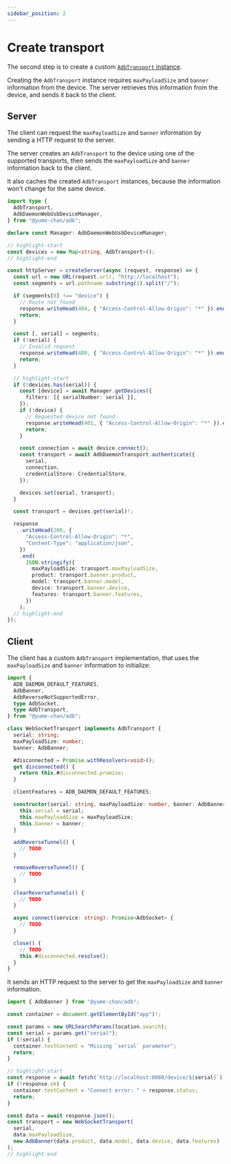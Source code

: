 ```yaml
---
sidebar_position: 2
---
```


# Create transport

The second step is to create a custom [`AdbTransport` instance](../transport.mdx).

Creating the `AdbTransport` instance requires `maxPayloadSize` and `banner` information from the device. The server retrieves this information from the device, and sends it back to the client.

## Server

The client can request the `maxPayloadSize` and `banner` information by sending a HTTP request to the server.

The server creates an `AdbTransport` to the device using one of the supported transports, then sends the `maxPayloadSize` and `banner` information back to the client.

It also caches the created `AdbTransport` instances, because the information won't change for the same device.

```ts transpile title="server/index.ts"
import type {
  AdbTransport,
  AdbDaemonWebUsbDeviceManager,
} from "@yume-chan/adb";

declare const Manager: AdbDaemonWebUsbDeviceManager;

// highlight-start
const devices = new Map<string, AdbTransport>();
// highlight-end

const httpServer = createServer(async (request, response) => {
  const url = new URL(request.url!, "http://localhost");
  const segments = url.pathname.substring(1).split("/");

  if (segments[0] !== "device") {
    // Route not found
    response.writeHead(404, { "Access-Control-Allow-Origin": "*" }).end();
    return;
  }

  const [, serial] = segments;
  if (!serial) {
    // Invalid request
    response.writeHead(400, { "Access-Control-Allow-Origin": "*" }).end();
    return;
  }

  // highlight-start
  if (!devices.has(serial)) {
    const [device] = await Manager.getDevices({
      filters: [{ serialNumber: serial }],
    });
    if (!device) {
      // Requested device not found
      response.writeHead(401, { "Access-Control-Allow-Origin": "*" }).end();
      return;
    }

    const connection = await device.connect();
    const transport = await AdbDaemonTransport.authenticate({
      serial,
      connection,
      credentialStore: CredentialStore,
    });

    devices.set(serial, transport);
  }

  const transport = devices.get(serial)!;

  response
    .writeHead(200, {
      "Access-Control-Allow-Origin": "*",
      "Content-Type": "application/json",
    })
    .end(
      JSON.stringify({
        maxPayloadSize: transport.maxPayloadSize,
        product: transport.banner.product,
        model: transport.banner.model,
        device: transport.banner.device,
        features: transport.banner.features,
      })
    );
  // highlight-end
});
```

## Client

The client has a custom `AdbTransport` implementation, that uses the `maxPayloadSize` and `banner` information to initialize:

```ts transpile title="client/transport.ts"
import {
  ADB_DAEMON_DEFAULT_FEATURES,
  AdbBanner,
  AdbReverseNotSupportedError,
  type AdbSocket,
  type AdbTransport,
} from "@yume-chan/adb";

class WebSocketTransport implements AdbTransport {
  serial: string;
  maxPayloadSize: number;
  banner: AdbBanner;

  #disconnected = Promise.withResolvers<void>();
  get disconnected() {
    return this.#disconnected.promise;
  }

  clientFeatures = ADB_DAEMON_DEFAULT_FEATURES;

  constructor(serial: string, maxPayloadSize: number, banner: AdbBanner) {
    this.serial = serial;
    this.maxPayloadSize = maxPayloadSize;
    this.banner = banner;
  }

  addReverseTunnel() {
    // TODO
  }

  removeReverseTunnel() {
    // TODO
  }

  clearReverseTunnels() {
    // TODO
  }

  async connect(service: string): Promise<AdbSocket> {
    // TODO
  }

  close() {
    // TODO
    this.#disconnected.resolve();
  }
}
```

It sends an HTTP request to the server to get the `maxPayloadSize` and `banner` information.

```ts transpile title="client/device.ts"
import { AdbBanner } from "@yume-chan/adb";

const container = document.getElementById("app")!;

const params = new URLSearchParams(location.search);
const serial = params.get("serial");
if (!serial) {
  container.textContent = "Missing `serial` parameter";
  return;
}

// highlight-start
const response = await fetch(`http://localhost:8080/device/${serial}`);
if (!response.ok) {
  container.textContent = "Connect error: " + response.status;
  return;
}

const data = await response.json();
const transport = new WebSocketTransport(
  serial,
  data.maxPayloadSize,
  new AdbBanner(data.product, data.model, data.device, data.features)
);
// highlight-end
```
